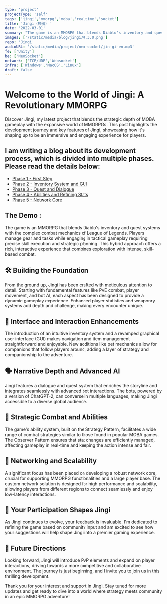 ```yaml
---
type: 'project'
projectType: 'self'
tags: ['jingi','mmorpg','moba','realtime','socket']
title: 'Jingi（神器）'
date: '2022-03-01'
summary: "The game is an MMORPG that blends Diablo's inventory and quest systems with the complex combat mechanics of League of Legends."
images: ['/static/media/blog/jingi/0.3.0.png']
repo: 'Jingi'
audioURL: '/static/media/project/neo-socket/jin-gi-en.mp3'
fe: ['Unity']
be: ['NeoSocket']
network: ['TCP/UDP','Websocket']
infra: ['Windows','MacOS','Linux']
draft: false
---
```



# **Welcome to the World of Jingi: A Revolutionary MMORPG**

Discover Jingi, my latest project that blends the strategic depth of MOBA gameplay with the expansive world of MMORPGs. This post highlights the development journey and key features of Jingi, showcasing how it's shaping up to be an immersive and engaging experience for players.

## I am writing a blog about its development process, which is divided into multiple phases. Please read the details below:

- [Phase 1 - First Step](/blog/jingi-devlog-phase-1)
- [Phase 2 - Inventory System and GUI](/blog/jingi-devlog-phase-2)
- [Phase 3 - Quest and Dialogue](/blog/jingi-devlog-phase-3)
- [Phase 4 - Abilities and Refining Stats](/blog/jingi-devlog-phase-4)
- [Phase 5 - Network Core](/blog/jingi-devlog-phase-5)

## The Demo :
The game is an MMORPG that blends Diablo's inventory and quest systems with the complex combat mechanics of League of Legends. Players manage gear and tasks while engaging in tactical gameplay requiring precise skill execution and strategic planning. This hybrid approach offers a rich, interactive experience that combines exploration with intense, skill-based combat.
<YouTubeEmbed url="https://www.youtube.com/watch?v=mkFDlAXRNb4&t=48s" />


## **🛠️ Building the Foundation**

From the ground up, Jingi has been crafted with meticulous attention to detail. Starting with fundamental features like PvE combat, player movement, and bot AI, each aspect has been designed to provide a dynamic gameplay experience. Enhanced player statistics and weaponry systems add depth and challenge, making every encounter unique.

## **🎒 Interface and Interaction Enhancements**

The introduction of an intuitive inventory system and a revamped graphical user interface (GUI) makes navigation and item management straightforward and enjoyable. New additions like pet mechanics allow for companions that follow players around, adding a layer of strategy and companionship to the adventure.

## **🗣️ Narrative Depth and Advanced AI**

Jingi features a dialogue and quest system that enriches the storyline and integrates seamlessly with advanced bot interactions. The bots, powered by a version of ChatGPT-2, can converse in multiple languages, making Jingi accessible to a diverse global audience.

## **🌟 Strategic Combat and Abilities**

The game's ability system, built on the Strategy Pattern, facilitates a wide range of combat strategies similar to those found in popular MOBA games. The Observer Pattern ensures that stat changes are efficiently managed, affecting gameplay in real-time and keeping the action intense and fair.

## **🔗 Networking and Scalability**

A significant focus has been placed on developing a robust network core, crucial for supporting MMORPG functionalities and a large player base. The custom network solution is designed for high performance and scalability, allowing players from different regions to connect seamlessly and enjoy low-latency interactions.

## **📢 Your Participation Shapes Jingi**

As Jingi continues to evolve, your feedback is invaluable. I'm dedicated to refining the game based on community input and am excited to see how your suggestions will help shape Jingi into a premier gaming experience.

## **🚀 Future Directions**

Looking forward, Jingi will introduce PvP elements and expand on player interactions, driving towards a more competitive and collaborative environment. The journey is just beginning, and I invite you to join us in this thrilling development.

Thank you for your interest and support in Jingi. Stay tuned for more updates and get ready to dive into a world where strategy meets community in an epic MMORPG adventure!


